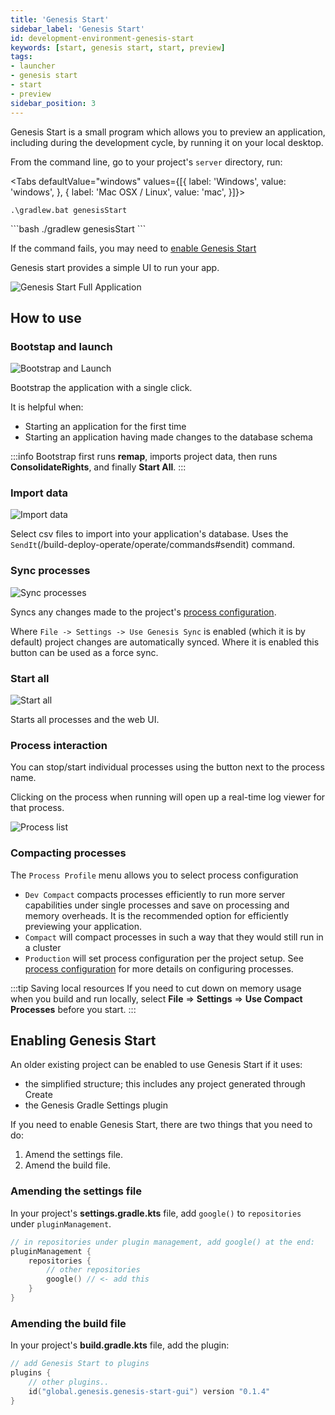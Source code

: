 ```yaml
---
title: 'Genesis Start'
sidebar_label: 'Genesis Start'
id: development-environment-genesis-start
keywords: [start, genesis start, start, preview]
tags:
- launcher
- genesis start
- start
- preview
sidebar_position: 3
---
```



Genesis Start is a small program which allows you to preview an application, including during the development cycle, by running it on your local desktop. 

From the command line, go to your project's `server` directory, run:


<Tabs defaultValue="windows" values={[{ label: 'Windows', value: 'windows', }, { label: 'Mac OSX / Linux', value: 'mac', }]}>
<TabItem value="windows">
```shell
.\gradlew.bat genesisStart
```
</TabItem>
<TabItem value="mac">
```bash
./gradlew genesisStart
```
</TabItem>
</Tabs>

If the command fails, you may need to [enable Genesis Start](#enabling-genesis-start)

Genesis start provides a simple UI to run your app.

![Genesis Start Full Application](/img/genesis-start/genesis-start-full-app.png)

## How to use

### Bootstap and launch 
![Bootstrap and Launch](/img/genesis-start/genesis-start-bootstrap.png)

Bootstrap the application with a single click.

It is helpful when:
- Starting an application for the first time
- Starting an application having made changes to the database schema

:::info
Bootstrap first runs **remap**, imports project data, then runs **ConsolidateRights**, and finally **Start All**. 
:::

### Import data
![Import data](/img/genesis-start/genesis-start-import-data.png)

Select csv files to import into your application's database. Uses the `SendIt`(/build-deploy-operate/operate/commands#sendit) command.

### Sync processes
![Sync processes](/img/genesis-start/genesis-start-sync-processes.png)

Syncs any changes made to the project's [process configuration](/develop/server-capabilities/runtime-configuration/processes/).

Where `File -> Settings -> Use Genesis Sync` is enabled (which it is by default) project changes are automatically synced. Where it is enabled this button can be used as a force sync.

### Start all
![Start all](/img/genesis-start/genesis-start-start-all.png)

Starts all processes and the web UI.

### Process interaction

You can stop/start individual processes using the button next to the process name. 

Clicking on the process when running will open up a real-time log viewer for that process.

![Process list](/img/genesis-start/genesis-start-process-list.png)

### Compacting processes

The `Process Profile` menu allows you to select process configuration

- `Dev Compact` compacts processes efficiently to run more server capabilities under single processes and save on processing and memory overheads. It is the recommended option for efficiently previewing your application.
- `Compact` will compact processes in such a way that they would still run in a cluster
- `Production` will set process configuration per the project setup. See [process configuration](/develop/server-capabilities/runtime-configuration/processes/) for more details on configuring processes.

:::tip Saving local resources
If you need to cut down on memory usage when you build and run locally, select **File** => **Settings** => **Use Compact Processes** before you start. 
:::

## Enabling Genesis Start


An older existing project can be enabled to use Genesis Start if it uses:
* the simplified structure; this includes any project generated through Create
* the Genesis Gradle Settings plugin

If you need to enable Genesis Start, there are two things that you need to do:

1. Amend the settings file.
2. Amend the build file.

### Amending the settings file

In your project's **settings.gradle.kts** file, add `google()` to `repositories` under `pluginManagement`.

```kotlin
// in repositories under plugin management, add google() at the end:
pluginManagement {
    repositories {
        // other repositories
        google() // <- add this
    }
}
```

### Amending the build file

In your project's **build.gradle.kts** file, add the plugin:

```kotlin
// add Genesis Start to plugins
plugins {
    // other plugins..
    id("global.genesis.genesis-start-gui") version "0.1.4"
}
```